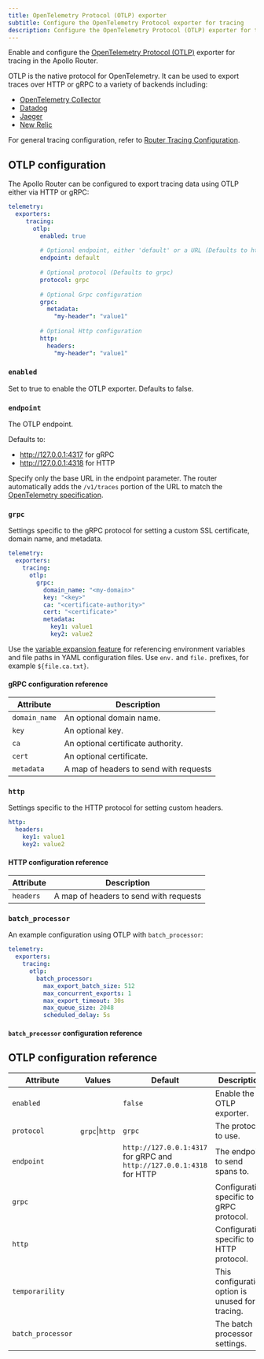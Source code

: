 ```yaml
---
title: OpenTelemetry Protocol (OTLP) exporter
subtitle: Configure the OpenTelemetry Protocol exporter for tracing
description: Configure the OpenTelemetry Protocol (OTLP) exporter for tracing in the Apollo Router.
---
```


Enable and configure the [OpenTelemetry Protocol (OTLP)](https://github.com/open-telemetry/opentelemetry-proto/blob/main/docs/specification.md) exporter for tracing in the Apollo Router.

OTLP is the native protocol for OpenTelemetry. It can be used to export traces over HTTP or gRPC to a variety of backends including:

* [OpenTelemetry Collector](https://opentelemetry.io/docs/collector/)
* [Datadog](./datadog)
* [Jaeger](./jaeger)
* [New Relic](./new-relic)

For general tracing configuration, refer to [Router Tracing Configuration](./overview).

## OTLP configuration

The Apollo Router can be configured to export tracing data using OTLP either via HTTP or gRPC:

```yaml title="router.yaml"
telemetry:
  exporters:
     tracing:
       otlp:
         enabled: true
         
         # Optional endpoint, either 'default' or a URL (Defaults to http://127.0.0.1:4317 for gRPC and http://127.0.0.1:4318 for HTTP)
         endpoint: default
   
         # Optional protocol (Defaults to grpc)
         protocol: grpc
   
         # Optional Grpc configuration
         grpc:
           metadata:
             "my-header": "value1"
   
         # Optional Http configuration
         http:
           headers:
             "my-header": "value1"
```

### `enabled`
Set to true to enable the OTLP exporter. Defaults to false.

### `endpoint`
The OTLP endpoint. 

Defaults to:
* http://127.0.0.1:4317 for gRPC 
* http://127.0.0.1:4318 for HTTP

<Note>

Specify only the base URL in the endpoint parameter. The router automatically adds the `/v1/traces` portion of the URL to match the [OpenTelemetry specification](https://opentelemetry.io/docs/specs/otlp/#otlphttp-request).

</Note>

### `grpc`
Settings specific to the gRPC protocol for setting a custom SSL certificate, domain name, and metadata.

```yaml
telemetry:
  exporters:
    tracing:
      otlp:
        grpc:
          domain_name: "<my-domain>"
          key: "<key>"
          ca: "<certificate-authority>"
          cert: "<certificate>"
          metadata:
            key1: value1
            key2: value2    
```

<Tip>

Use the [variable expansion feature](../../overview#variable-expansion) for referencing environment variables and file paths in YAML configuration files. Use `env.` and `file.` prefixes, for example `${file.ca.txt}`.

</Tip>

#### gRPC configuration reference

| Attribute     | Description                            |
|---------------|----------------------------------------|
| `domain_name` | An optional domain name.               |
| `key`         | An optional key.                       |
| `ca`          | An optional certificate authority.     |
| `cert`        | An optional certificate.               |
| `metadata`    | A map of headers to send with requests |


### `http`
Settings specific to the HTTP protocol for setting custom headers.

```yaml
http:
  headers:
    key1: value1
    key2: value2    
```

#### HTTP configuration reference

| Attribute | Description                            |
|-----------|----------------------------------------|
| `headers` | A map of headers to send with requests |

### `batch_processor`

<BatchProcessorPreamble/>

An example configuration using OTLP with `batch_processor`:

```yaml
telemetry:
  exporters:
    tracing:
      otlp: 
        batch_processor: 
          max_export_batch_size: 512
          max_concurrent_exports: 1
          max_export_timeout: 30s 
          max_queue_size: 2048
          scheduled_delay: 5s
```

#### `batch_processor` configuration reference

<BatchProcessorRef/>

## OTLP configuration reference

| Attribute         | Values         | Default                                                               | Description                                      |
|-------------------|----------------|-----------------------------------------------------------------------|--------------------------------------------------|
| `enabled`         |                | `false`                                                               | Enable the OTLP exporter.                        |
| `protocol`        | `grpc`\|`http` | `grpc`                                                                | The protocol to use.                             |
| `endpoint`        |                | `http://127.0.0.1:4317` for gRPC and `http://127.0.0.1:4318` for HTTP | The endpoint to send spans to.                   |
| `grpc`            |                |                                                                       | Configuration specific to gRPC protocol.         |
| `http`            |                |                                                                       | Configuration specific to HTTP protocol.         |
| `temporarility`   |                |                                                                       | This configuration option is unused for tracing. |
| `batch_processor` |                |                                                                       | The batch processor settings.                    |
